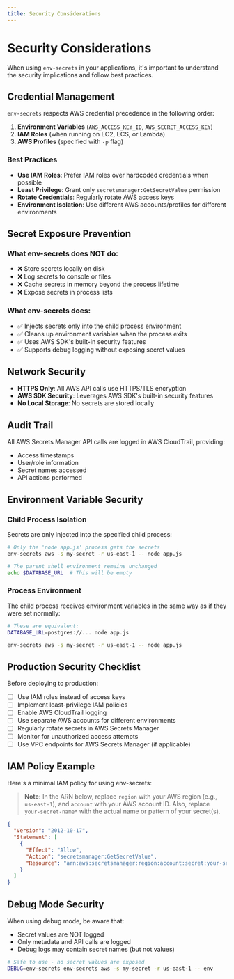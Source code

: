 ```yaml
---
title: Security Considerations
---
```


# Security Considerations

When using `env-secrets` in your applications, it's important to understand the security implications and follow best practices.

## Credential Management

`env-secrets` respects AWS credential precedence in the following order:

1. **Environment Variables** (`AWS_ACCESS_KEY_ID`, `AWS_SECRET_ACCESS_KEY`)
2. **IAM Roles** (when running on EC2, ECS, or Lambda)
3. **AWS Profiles** (specified with `-p` flag)

### Best Practices

- **Use IAM Roles**: Prefer IAM roles over hardcoded credentials when possible
- **Least Privilege**: Grant only `secretsmanager:GetSecretValue` permission
- **Rotate Credentials**: Regularly rotate AWS access keys
- **Environment Isolation**: Use different AWS accounts/profiles for different environments

## Secret Exposure Prevention

### What env-secrets does NOT do:

- ❌ Store secrets locally on disk
- ❌ Log secrets to console or files
- ❌ Cache secrets in memory beyond the process lifetime
- ❌ Expose secrets in process lists

### What env-secrets does:

- ✅ Injects secrets only into the child process environment
- ✅ Cleans up environment variables when the process exits
- ✅ Uses AWS SDK's built-in security features
- ✅ Supports debug logging without exposing secret values

## Network Security

- **HTTPS Only**: All AWS API calls use HTTPS/TLS encryption
- **AWS SDK Security**: Leverages AWS SDK's built-in security features
- **No Local Storage**: No secrets are stored locally

## Audit Trail

All AWS Secrets Manager API calls are logged in AWS CloudTrail, providing:

- Access timestamps
- User/role information
- Secret names accessed
- API actions performed

## Environment Variable Security

### Child Process Isolation

Secrets are only injected into the specified child process:

```bash
# Only the 'node app.js' process gets the secrets
env-secrets aws -s my-secret -r us-east-1 -- node app.js

# The parent shell environment remains unchanged
echo $DATABASE_URL  # This will be empty
```

### Process Environment

The child process receives environment variables in the same way as if they were set normally:

```bash
# These are equivalent:
DATABASE_URL=postgres://... node app.js

env-secrets aws -s my-secret -r us-east-1 -- node app.js
```

## Production Security Checklist

Before deploying to production:

- [ ] Use IAM roles instead of access keys
- [ ] Implement least-privilege IAM policies
- [ ] Enable AWS CloudTrail logging
- [ ] Use separate AWS accounts for different environments
- [ ] Regularly rotate secrets in AWS Secrets Manager
- [ ] Monitor for unauthorized access attempts
- [ ] Use VPC endpoints for AWS Secrets Manager (if applicable)

## IAM Policy Example

Here's a minimal IAM policy for using env-secrets:

> **Note:** In the ARN below, replace `region` with your AWS region (e.g., `us-east-1`), and `account` with your AWS account ID. Also, replace `your-secret-name*` with the actual name or pattern of your secret(s).

```json
{
  "Version": "2012-10-17",
  "Statement": [
    {
      "Effect": "Allow",
      "Action": "secretsmanager:GetSecretValue",
      "Resource": "arn:aws:secretsmanager:region:account:secret:your-secret-name*"
    }
  ]
}
```

## Debug Mode Security

When using debug mode, be aware that:

- Secret values are NOT logged
- Only metadata and API calls are logged
- Debug logs may contain secret names (but not values)

```bash
# Safe to use - no secret values are exposed
DEBUG=env-secrets env-secrets aws -s my-secret -r us-east-1 -- env
```
